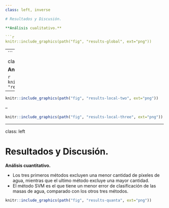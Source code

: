 ```yaml
---
class: left, inverse

# Resultados y Discusión.

**Análisis cualitativo.**

```r
knitr::include_graphics(path("fig", "results-global", ext="png"))
```

---
```

class: left, inverse

**Análisis cualitativo.**

```r
knitr::include_graphics(path("fig", "results-local", ext="png"))
```

--

```r
knitr::include_graphics(path("fig", "results-local-two", ext="png"))
```

--

```r
knitr::include_graphics(path("fig", "results-local-three", ext="png"))
```

---
class: left

# Resultados y Discusión.

**Análisis cuantitativo.**

* Los tres primeros métodos excluyen una menor cantidad de píxeles de agua, mientras que el ultimo método excluye una mayor cantidad.
* El método SVM es el que tiene un menor error de clasificación de las masas de agua, comparado con los otros tres métodos. 

```r
knitr::include_graphics(path("fig", "results-quanta", ext="png"))
```
